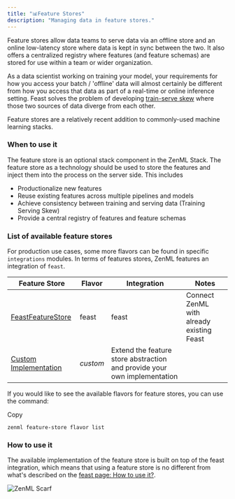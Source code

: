 ```yaml
---
title: "📊Feature Stores"
description: "Managing data in feature stores."
---
```


Feature stores allow data teams to serve data via an offline store and an online low-latency store where data is kept in sync between the two. It also offers a centralized registry where features (and feature schemas) are stored for use within a team or wider organization.

As a data scientist working on training your model, your requirements for how you access your batch / 'offline' data will almost certainly be different from how you access that data as part of a real-time or online inference setting. Feast solves the problem of developing [train-serve skew](https://ploomber.io/blog/train-serve-skew/) where those two sources of data diverge from each other.

Feature stores are a relatively recent addition to commonly-used machine learning stacks.

### When to use it

The feature store is an optional stack component in the ZenML Stack. The feature store as a technology should be used to store the features and inject them into the process on the server side. This includes

* Productionalize new features
* Reuse existing features across multiple pipelines and models
* Achieve consistency between training and serving data (Training Serving Skew)
* Provide a central registry of features and feature schemas

### List of available feature stores

For production use cases, some more flavors can be found in specific `integrations` modules. In terms of features stores, ZenML features an integration of `feast`.

| Feature Store                                                    | Flavor   | Integration                                                              | Notes                                     |
| ---------------------------------------------------------------- | -------- | ------------------------------------------------------------------------ | ----------------------------------------- |
| [FeastFeatureStore](/stack-components/feature-stores/feast)      | feast    | feast                                                                    | Connect ZenML with already existing Feast |
| [Custom Implementation](/stack-components/feature-stores/custom) | _custom_ | Extend the feature store abstraction and provide your own implementation |                                           |

If you would like to see the available flavors for feature stores, you can use the command:

Copy

```
zenml feature-store flavor list
```

### How to use it

The available implementation of the feature store is built on top of the feast integration, which means that using a feature store is no different from what's described on the [feast page: How to use it?](/stack-components/feature-stores/feast#how-do-you-use-it).

![ZenML Scarf](/images/stack-components)